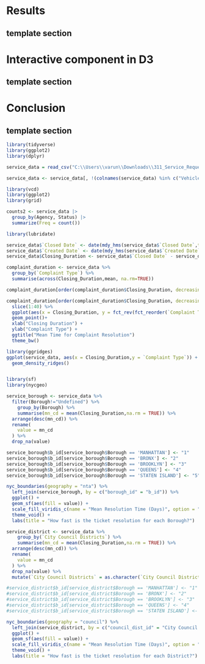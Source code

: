 # Results

## template section

# Interactive component in D3

## template section

# Conclusion

## template section

```r
library(tidyverse)
library(ggplot2)
library(dplyr)
```


```r
service_data = read_csv("C:\\Users\\varun\\Downloads\\311_Service_Requests_from_20230901_to_20231129.csv")

service_data <- service_data[, !(colnames(service_data) %in% c("Vehicle Type", "Due Date", "Facility Type", "Landmark", "City"))]
```


```r
library(vcd)
library(ggplot2)
library(grid)

counts2 <- service_data |>
  group_by(Agency, Status) |>
  summarize(Freq = count())
```


```r
library(lubridate)

service_data$`Closed Date` <- date(mdy_hms(service_data$`Closed Date`,tz=Sys.timezone()))
service_data$`Created Date` <- date(mdy_hms(service_data$`Created Date`,tz=Sys.timezone()))
service_data$Closing_Duration <- service_data$`Closed Date` - service_data$`Created Date`
```

```r
complaint_duration <- service_data %>%
  group_by(`Complaint Type`) %>%
  summarise(across(Closing_Duration,mean, na.rm=TRUE))
```

```r
complaint_duration[order(complaint_duration$Closing_Duration, decreasing = TRUE), ]

```
```r
complaint_duration[order(complaint_duration$Closing_Duration, decreasing = FALSE), ] %>% 
  slice(1:40) %>% 
  ggplot(aes(x = Closing_Duration, y = fct_rev(fct_reorder(`Complaint Type`,Closing_Duration,.desc = FALSE))))+
  geom_point()+
  xlab("Closing Duration") +
  ylab("Complaint Type") +
  ggtitle("Mean Time for Complaint Resolution")
  theme_bw()

```

```r
 
library(ggridges)
ggplot(service_data, aes(x = Closing_Duration,y = `Complaint Type`)) +
  geom_density_ridges() 
```

```r

```

```r
library(sf)
library(nycgeo)

service_borough <- service_data %>% 
  filter(Borough!="Undefined") %>%
	group_by(Borough) %>%
	summarise(mn_cd = mean(Closing_Duration,na.rm = TRUE)) %>% 
  arrange(desc(mn_cd)) %>%
  rename(
    value = mn_cd
  ) %>% 
  drop_na(value)

service_borough$b_id[service_borough$Borough == 'MANHATTAN'] <- "1"
service_borough$b_id[service_borough$Borough == 'BRONX'] <- "2"
service_borough$b_id[service_borough$Borough == 'BROOKLYN'] <- "3"
service_borough$b_id[service_borough$Borough == 'QUEENS'] <- "4"
service_borough$b_id[service_borough$Borough == 'STATEN ISLAND'] <- "5"

nyc_boundaries(geography = "nta") %>% 
  left_join(service_borough, by = c("borough_id" = "b_id")) %>% 
  ggplot() +
  geom_sf(aes(fill = value)) +
  scale_fill_viridis_c(name = "Mean Resolution Time (Days)", option = "inferno",direction=-1) +
  theme_void() +
  labs(title = "How fast is the ticket resolution for each Borough?")

```
```r
service_district <- service_data %>% 
	group_by(`City Council Districts`) %>%
	summarise(mn_cd = mean(Closing_Duration,na.rm = TRUE)) %>% 
  arrange(desc(mn_cd)) %>%
  rename(
    value = mn_cd
  ) %>% 
  drop_na(value) %>% 
  mutate(`City Council Districts` = as.character(`City Council Districts`))

#service_district$b_id[service_district$Borough == 'MANHATTAN'] <- "1"
#service_district$b_id[service_district$Borough == 'BRONX'] <- "2"
#service_district$b_id[service_district$Borough == 'BROOKLYN'] <- "3"
#service_district$b_id[service_district$Borough == 'QUEENS'] <- "4"
#service_district$b_id[service_district$Borough == 'STATEN ISLAND'] <- "5"

nyc_boundaries(geography = "council") %>% 
  left_join(service_district, by = c("council_dist_id" = "City Council Districts")) %>% 
  ggplot() +
  geom_sf(aes(fill = value)) +
  scale_fill_viridis_c(name = "Mean Resolution Time (Days)", option = "inferno",direction=-1) +
  theme_void() +
  labs(title = "How fast is the ticket resolution for each District?")

```



```r

```


